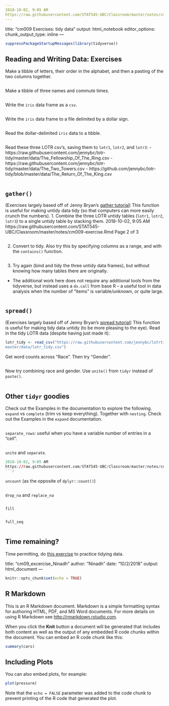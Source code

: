 ```yaml
---
2018-10-02, 9:05 AM
https://raw.githubusercontent.com/STAT545-UBC/Classroom/master/notes/cm009-exercise.Rmd Page 1 of 3
---
```

title: "cm009 Exercises: tidy data"
output: html_notebook
editor_options:
chunk_output_type: inline
---
```r
suppressPackageStartupMessages(library(tidyverse))
```
## Reading and Writing Data: Exercises
Make a tibble of letters, their order in the alphabet, and then a pasting of the two columns
together.
```r
```
Make a tibble of three names and commute times.
```r
```
Write the `iris` data frame as a `csv`.
```r
```
Write the `iris` data frame to a file delimited by a dollar sign.
```r
```
Read the dollar-delimited `iris` data to a tibble.
```r
```
Read these three LOTR csv's, saving them to `lotr1`, `lotr2`, and `lotr3`:
- https://raw.githubusercontent.com/jennybc/lotr-tidy/master/data/The_Fellowship_Of_The_Ring.csv
- https://raw.githubusercontent.com/jennybc/lotr-tidy/master/data/The_Two_Towers.csv
- https://github.com/jennybc/lotr-tidy/blob/master/data/The_Return_Of_The_King.csv
```r
```
## `gather()`
(Exercises largely based off of Jenny Bryan's [gather tutorial](https://github.com/jennybc/lotrtidy/
blob/master/02-gather.md))
This function is useful for making untidy data tidy (so that computers can more easily crunch
the numbers).
1. Combine the three LOTR untidy tables (`lotr1`, `lotr2`, `lotr3`) to a single untidy table by
stacking them.
2018-10-02, 9:05 AM
https://raw.githubusercontent.com/STAT545-UBC/Classroom/master/notes/cm009-exercise.Rmd Page 2 of 3
```r
```
2. Convert to tidy. Also try this by specifying columns as a range, and with the `contains()`
function.
```r
```
3. Try again (bind and tidy the three untidy data frames), but without knowing how many tables
there are originally.
- The additional work here does not require any additional tools from the tidyverse, but
instead uses a `do.call` from base R -- a useful tool in data analysis when the number of
"items" is variable/unknown, or quite large.
```r
```
## `spread()`
(Exercises largely based off of Jenny Bryan's [spread tutorial](https://github.com/jennybc/lotrtidy/
blob/master/03-spread.md))
This function is useful for making tidy data untidy (to be more pleasing to the eye).
Read in the tidy LOTR data (despite having just made it):
```r
lotr_tidy <- read_csv("https://raw.githubusercontent.com/jennybc/lotrtidy/
master/data/lotr_tidy.csv")
```
Get word counts across "Race". Then try "Gender".
```r
```
Now try combining race and gender. Use `unite()` from `tidyr` instead of `paste()`.
```r
```
## Other `tidyr` goodies
Check out the Examples in the documentation to explore the following.
`expand` vs `complete` (trim vs keep everything). Together with `nesting`. Check out the
Examples in the `expand` documentation.
```r
```
`separate_rows`: useful when you have a variable number of entries in a "cell".
```r
```
`unite` and `separate`.
```r
2018-10-02, 9:05 AM
https://raw.githubusercontent.com/STAT545-UBC/Classroom/master/notes/cm009-exercise.Rmd Page 3 of 3
```r
```
`uncount` (as the opposite of `dplyr::count()`)
```r
```
`drop_na` and `replace_na`
```r
```
`fill`
```r
```
`full_seq`
```r
```
## Time remaining?
Time permitting, do [this exercise](https://github.com/jennybc/lotr-tidy/blob/master/02-
gather.md#exercises) to practice tidying data.



title: "cm09_excercise_Ninadh"
author: "Ninadh"
date: "10/2/2018"
output: html_document
---

```r
knitr::opts_chunk$set(echo = TRUE)
```

## R Markdown

This is an R Markdown document. Markdown is a simple formatting syntax for authoring HTML, PDF, and MS Word documents. For more details on using R Markdown see <http://rmarkdown.rstudio.com>.

When you click the **Knit** button a document will be generated that includes both content as well as the output of any embedded R code chunks within the document. You can embed an R code chunk like this:

```r
summary(cars)
```

## Including Plots

You can also embed plots, for example:

```r
plot(pressure)
```

Note that the `echo = FALSE` parameter was added to the code chunk to prevent printing of the R code that generated the plot.
